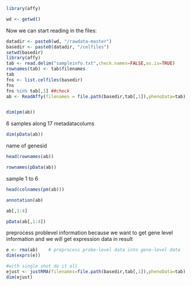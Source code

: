 ```{r}
library(affy)
```





```{r}
wd <- getwd()
```

Now we can start reading in the files:

```{r}
datadir <- paste0(wd, "/rawdata-master")
basedir <- paste0(datadir, "/celfiles")
setwd(basedir)
library(affy)
tab <- read.delim("sampleinfo.txt",check.names=FALSE,as.is=TRUE)
rownames(tab) <- tab$filenames
tab
fns <- list.celfiles(basedir)
fns
fns %in% tab[,1] ##check
ab <- ReadAffy(filenames = file.path(basedir,tab[,1]),phenoData=tab)


```






```{r}

```

```{r}
dim(pm(ab))
```




6 samples along 17 metadatacolums
```{r}

dim(pData(ab))
```

name of genesid

```{r}

head(rownames(ab))
```


```{r}
rownames(pData(ab))
```

sample 1 to 6
```{r}

head(colnames(pm(ab)))
```

```{r}

annotation(ab)
```

```{r}
ab[,1:4]
```



```{r}
pData(ab[,1:4])
```
preprocess problevel information because we want to get gene level information and we will get expression data in result



```{r}
e <- rma(ab)    # preprocess probe-level data into gene-level data
dim(exprs(e))

#with single shot do it all
ejust <- justRMA(filenames=file.path(basedir,tab[,1]),phenoData=tab)    # read and process data to gene-level in one command
dim(ejust)
```

